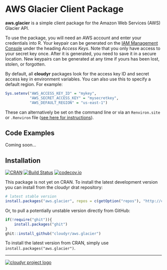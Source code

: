 # AWS Glacier Client Package #

**aws.glacier** is a simple client package for the Amazon Web Services (AWS) Glacier API.

To use the package, you will need an AWS account and enter your credentials into R. Your keypair can be generated on the [IAM Management Console](https://console.aws.amazon.com/iam/home?#security_credential) under the heading *Access Keys*. Note that you only have access to your secret key once. After it is generated, you need to save it in a secure location. New keypairs can be generated at any time if yours has been lost, stolen, or forgotten. 

By default, all **cloudyr** packages look for the access key ID and secret access key in environment variables. You can also use this to specify a default region. For example:

```R
Sys.setenv("AWS_ACCESS_KEY_ID" = "mykey",
           "AWS_SECRET_ACCESS_KEY" = "mysecretkey",
           "AWS_DEFAULT_REGION" = "us-east-1")
```

These can alternatively be set on the command line or via an `Renviron.site` or `.Renviron` file ([see here for instructions](http://cran.r-project.org/web/packages/httr/vignettes/api-packages.html)).


## Code Examples ##

Coming soon...

## Installation ##

[![CRAN](http://www.r-pkg.org/badges/version/aws.glacier)](http://cran.r-project.org/package=aws.glacier)
[![Build Status](https://travis-ci.org/cloudyr/aws.glacier.png?branch=master)](https://travis-ci.org/cloudyr/aws.glacier) [![codecov.io](http://codecov.io/github/cloudyr/aws.glacier/coverage.svg?branch=master)](http://codecov.io/github/cloudyr/aws.glacier?branch=master)

This package is not yet on CRAN. To install the latest development version you can install from the cloudyr drat repository:

```R
# latest stable version
install.packages("aws.glacier", repos = c(getOption("repos"), "http://cloudyr.github.io/drat"))
```

Or, to pull a potentially unstable version directly from GitHub:

```R
if(!require("ghit")){
    install.packages("ghit")
}
ghit::install_github("cloudyr/aws.glacier")
```

To install the latest version from CRAN, simply use `install.packages("aws.glacier")`.

---
[![cloudyr project logo](http://i.imgur.com/JHS98Y7.png)](https://github.com/cloudyr)
